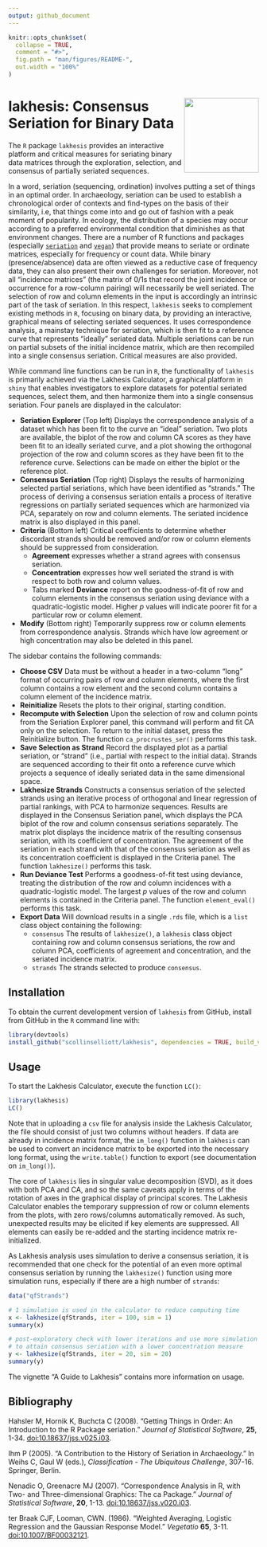 ```yaml
---
output: github_document
---
```


<!-- README.md is generated from README.Rmd. Please edit that file -->

```r
knitr::opts_chunk$set(
  collapse = TRUE,
  comment = "#>",
  fig.path = "man/figures/README-",
  out.width = "100%"
)
```

# <img src="man/figures/logo.png" align="right" width="150px"/> lakhesis: Consensus Seriation for Binary Data

<!-- badges: start -->
<!-- badges: end -->

The `R` package `lakhesis` provides an interactive platform and critical measures for seriating binary data matrices through the exploration, selection, and consensus of partially seriated sequences. 

In a word, seriation (sequencing, ordination) involves putting a set of things in an optimal order. In archaeology, seriation can be used to establish a chronological order of contexts and find-types on the basis of their similarity, i.e, that things come into and go out of fashion with a peak moment of popularity. In ecology, the distribution of a species may occur according to a preferred environmental condition that diminishes as that environment changes. There are a number of R functions and packages (especially [`seriation`](https://github.com/mhahsler/seriation) and [`vegan`](https://CRAN.R-project.org/package=vegan)) that provide means to seriate or ordinate matrices, especially for frequency or count data. While binary (presence/absence) data are often viewed as a reductive case of frequency data, they can also present their own challenges for seriation. Moreover, not all "incidence matrices" (the matrix of 0/1s that record the joint incidence or occurrence for a row-column pairing) will necessarily be well seriated. The selection of row and column elements in the input is accordingly an intrinsic part of the task of seriation. In this respect, `lakhesis` seeks to complement existing methods in `R`, focusing on binary data, by providing an interactive, graphical means of selecting seriated sequences. It uses correspondence analysis, a mainstay technique for seriation, which is then fit to a reference curve that represents "ideally" seriated data. Multiple seriations can be run on partial subsets of the initial incidence matrix, which are then recompiled into a single consensus seriation. Critical measures are also provided.

While command line functions can be run in `R`, the functionality of `lakhesis` is primarily achieved via the Lakhesis Calculator, a graphical platform in `shiny` that enables investigators to explore datasets for potential seriated sequences, select them, and then harmonize them into a single consensus seriation. Four panels are displayed in the calculator:

* **Seriation Explorer** (Top left) Displays the correspondence analysis of a dataset which has been fit to the curve an "ideal" seriation. Two plots are available, the biplot of the row and column CA scores as they have been fit to an ideally seriated curve, and a plot showing the orthogonal projection of the row and column scores as they have been fit to the reference curve. Selections can be made on either the biplot or the reference plot.
* **Consensus Seriation** (Top right) Displays the results of harmonizing selected partial seriations, which have been identified as "strands." The process of deriving a consensus seriation entails a process of iterative regressions on partially seriated sequences which are harmonized via PCA, separately on row and column elements. The seriated incidence matrix is also displayed in this panel.
* **Criteria** (Bottom left) Critical coefficients to determine whether discordant strands should be removed and/or row or column elements should be suppressed from consideration.
  * **Agreement** expresses whether a strand agrees with consensus seriation.
  * **Concentration** expresses how well seriated the strand is with respect to both row and column values.
  * Tabs marked **Deviance** report on the goodness-of-fit of row and column elements in the consensus seriation using deviance with a quadratic-logistic model. Higher $p$ values will indicate poorer fit for a particular row or column element.
* **Modify**  (Bottom right) Temporarily suppress row or column elements from correspondence analysis.
Strands which have low agreement or high concentration may also be deleted in this panel.

The sidebar contains the following commands:

* **Choose CSV** Data must be without a header in a two-column "long" format of occurring pairs of row and column elements, where the first column contains a row element and the second column contains a column element of the incidence matrix. 
* **Reinitialize** Resets the plots to their original, starting condition.
* **Recompute with Selection** Upon the selection of row and column points from the Seriation Explorer panel, this command will perform and fit CA only on the selection. To return to the initial dataset, press the Reinitialize button. The function `ca_procrustes_ser()` performs this task.
* **Save Selection as Strand** Record the displayed plot as a partial seriation, or "strand" (i.e., partial with respect to the initial data). Strands are sequenced according to their fit onto a reference curve which projects a sequence of ideally seriated data in the same dimensional space.
* **Lakhesize Strands** Constructs a consensus seriation of the selected strands using an iterative process of orthogonal and linear regression of partial rankings, with PCA to harmonize sequences. Results are displayed in the Consensus Seriation panel, which displays the PCA biplot of the row and column consensus seriations separately. The matrix plot displays the incidence matrix of the resulting consensus seriation, with its coefficient of concentration. The agreement of the seriation in each strand with that of the consensus seriation as well as its concentration coefficient is displayed in the Criteria panel. The function `lakhesize()` performs this task.
* **Run Deviance Test** Performs a goodness-of-fit test using deviance, treating the distribution of the row and column incidences with a quadratic-logistic model. The largest $p$ values of the row and column elements is contained in the Criteria panel.  The function `element_eval()` performs this task.
* **Export Data** Will download results in a single `.rds` file, which is a `list` class object containing the following:
  * `consensus` The results of `lakhesize()`, a `lakhesis` class object containing row and column consensus seriations, the row and column PCA, coefficients of agreement and concentration, and the seriated incidence matrix.
  * `strands` The strands selected to produce `consensus`.

## Installation

To obtain the current development version of `lakhesis` from GitHub, install from GitHub in the `R` command line with:

``` r
library(devtools)
install_github("scollinselliott/lakhesis", dependencies = TRUE, build_vignettes = TRUE) 
```

## Usage

To start the Lakhesis Calculator, execute the function `LC()`:

``` r
library(lakhesis)
LC()
```

Note that in uploading a `csv` file for analysis inside the Lakhesis Calculator, the file should consist of just two columns without headers. If data are already in incidence matrix format, the `im_long()` function in `lakhesis` can be used to convert an incidence matrix to be exported into the necessary long format, using the `write.table()` function to export (see documentation on `im_long()`).

The core of `lakhesis` lies in singular value decomposition (SVD), as it does with both PCA and CA, and so the same caveats apply in terms of the rotation of axes in the graphical display of principal scores. The Lakhesis Calculator enables the temporary suppression of row or column elements from the plots, with zero rows/columns automatically removed. As such, unexpected results may be elicited if key elements are suppressed. All elements can easily be re-added and the starting incidence matrix re-initialized.

As Lakhesis analysis uses simulation to derive a consensus seriation, it is recommended that one check for the potential of an even more optimal consensus seriation by running the `lakhesize()` function using more simulation runs, especially if there are a high number of `strands`:

``` r
data("qfStrands")

# 1 simulation is used in the calculator to reduce computing time
x <- lakhesize(qfStrands, iter = 100, sim = 1)
summary(x)

# post-exploratory check with lower iterations and use more simulation runs 
# to attain consensus seriation with a lower concentration measure 
y <- lakhesize(qfStrands, iter = 20, sim = 20)
summary(y)
```

The vignette "A Guide to Lakhesis" contains more information on usage.

## Bibliography

Hahsler M, Hornik K, Buchcta C (2008). "Getting Things in Order: An Introduction to the R Package seriation." _Journal of Statistical Software_, **25**, 1-34. [doi:10.18637/jss.v025.i03](https://doi.org/10.18637/jss.v025.i03).

Ihm P (2005). "A Contribution to the History of Seriation in Archaeology." In Weihs C, Gaul W (eds.), _Classification - The Ubiquitous Challenge_, 307-16. Springer, Berlin.

Nenadic O, Greenacre MJ (2007). "Correspondence Analysis in R, with Two- and Three-dimensional Graphics: The ca Package." _Journal of Statistical Software_, **20**, 1-13. [doi:10.18637/jss.v020.i03](https://doi.org/10.18637/jss.v020.i03).

ter Braak CJF, Looman, CWN. (1986). "Weighted Averaging, Logistic Regression and the Gaussian Response Model." _Vegetatio_ **65**, 3-11. [doi:10.1007/BF00032121](https://doi.org/10.1007/BF00032121).

